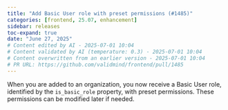 ```yaml
---
title: "Add Basic User role with preset permissions (#1485)"
categories: [frontend, 25.07, enhancement]
sidebar: releases
toc-expand: true
date: "June 27, 2025"
# Content edited by AI - 2025-07-01 10:04
# Content validated by AI (temperature: 0.3) - 2025-07-01 10:04
# Content overwritten from an earlier version - 2025-07-01 10:04
# PR URL: https://github.com/validmind/frontend/pull/1485
---
```


When you are added to an organization, you now receive a Basic User role, identified by the `is_basic_role` property, with preset permissions. These permissions can be modified later if needed.
